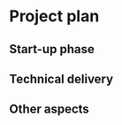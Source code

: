 # Project plan

## Start-up phase
<!--
Covering the planning phase, this section should provide a relatively
detailed plan of how work will start on the project. This section is
important because projects need to get up and running quickly.


 - [ ] Setting up collaboration platform inc. code for contributors etc.
 - [ ] Licence decisions
 - [ ] Reporting framework
-->


## Technical delivery
<!--
Covering the actual delivery of the project this section should
provide at least a high-level the implementation.

Including target dates is really important as you need to be committed
and the ISC need to have a means of tracking delivery
-->

## Other aspects
<!--
Covering non-technical activities like on-going publicity, paper
preparation, discussion groups etc. that might be required to
facilitate successful delivery of the project.

 - [ ] Announcement post
 - [ ] Delivery blog post
 - [ ] Twitter
 - [ ] UseR!
 - [ ] ISC meetings
-->
